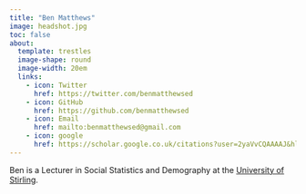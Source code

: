 ```yaml
---
title: "Ben Matthews"
image: headshot.jpg
toc: false
about: 
  template: trestles
  image-shape: round
  image-width: 20em
  links:
    - icon: Twitter
      href: https://twitter.com/benmatthewsed
    - icon: GitHub
      href: https://github.com/benmatthewsed
    - icon: Email
      href: mailto:benmatthewsed@gmail.com
    - icon: google
      href: https://scholar.google.co.uk/citations?user=2yaVvCQAAAAJ&hl=en
---
```


Ben is a Lecturer in Social Statistics and Demography at the [University of Stirling](https://www.stir.ac.uk/people/1752324).
